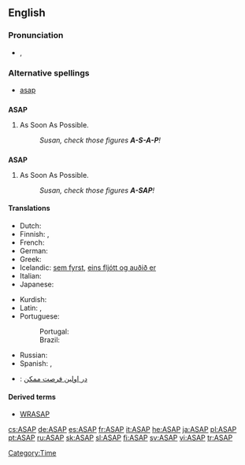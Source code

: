 ==English==

===Pronunciation===
* {{IPA|/ˌeɪ.ɛs.eɪˈpi/|/ˈeɪ.sæp/}}, {{SAMPA|/%eI.Es.eI"pi/|/"eI.s{p/}}

===Alternative spellings===
* [[asap]]

==={{initialism}}===
'''ASAP'''

# As Soon As Possible.
#: ''Susan, check those figures '''A-S-A-P'''!''

==={{acronym}}===
'''ASAP'''

# As Soon As Possible.
#: ''Susan, check those figures '''A-SAP'''!''

====Translations====
{{trans-top|As Soon As Possible}}
* Dutch: {{t|nl|zo snel mogelijk}}
* Finnish: {{t-|fi|asap}}, {{t+|fi|ASAP}}
* French: {{t|fr|dès que possible}}
* German: {{t|de|so schnell wie möglich}}
* Greek: {{t|el|το συντομότερο δυνατόν|sc=Grek}}
* Icelandic: [[sem fyrst]], [[eins fljótt og auðið er]]
* Italian: {{t|it|al piu' presto}}
* Japanese: {{t|ja|できるだけ早く|tr=dekiru dake hayaku|sc=Jpan}}
{{trans-mid}}
* Kurdish: {{KUchar|[[به‌ زووترین کات]]}}
* Latin: {{t|la|quam primum}}, {{t|la|quam celerrime}}
* Portuguese:
*: Portugal: {{t|pt|o mais breve possível}}
*: Brazil: {{t|pt|o mais rápido possível}}
* Russian: {{t|ru|как можно скорее|sc=Cyrl}}
* Spanish: {{t|es|lo más rápido posible}}, {{t-|es|cuanto antes}}
{{trans-bottom}}

{{checktrans-top}}
* {{ttbc|Persian}}: [[در اولين فرصت ممكن]]
{{checktrans-bottom}}

====Derived terms====
* [[WRASAP]]

[[Category:Time]]

[[cs:ASAP]]
[[de:ASAP]]
[[es:ASAP]]
[[fr:ASAP]]
[[it:ASAP]]
[[he:ASAP]]
[[ja:ASAP]]
[[pl:ASAP]]
[[pt:ASAP]]
[[ru:ASAP]]
[[sk:ASAP]]
[[sl:ASAP]]
[[fi:ASAP]]
[[sv:ASAP]]
[[vi:ASAP]]
[[tr:ASAP]]
